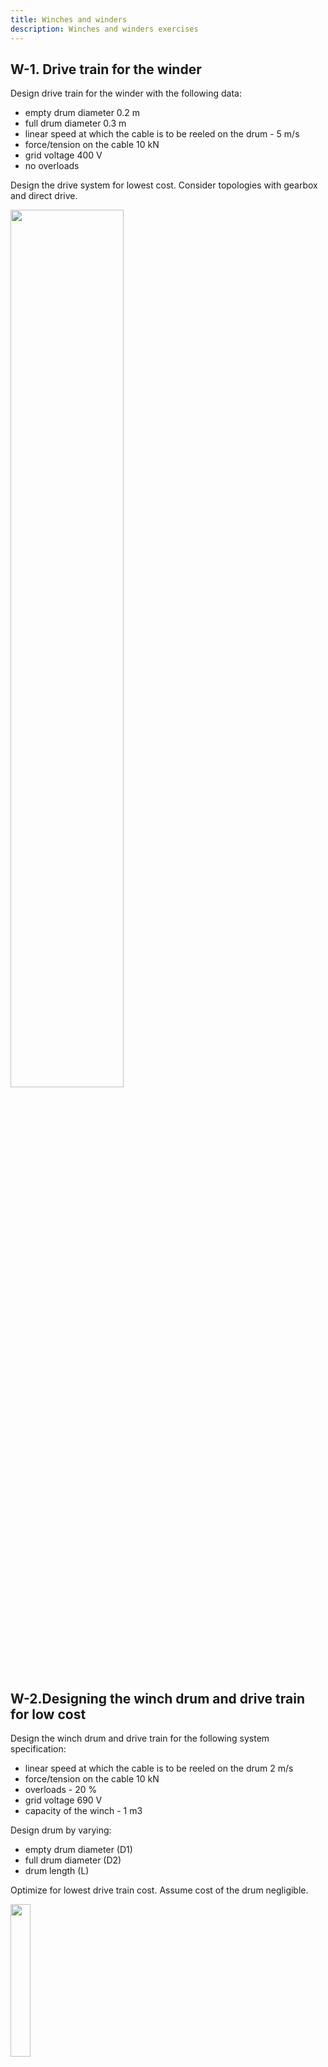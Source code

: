 ```yaml
---
title: Winches and winders
description: Winches and winders exercises
---
```


## W-1. Drive train for the winder

Design drive train for the winder with the following data:
* empty drum diameter 0.2 m
* full drum diameter 0.3 m
* linear speed at which the cable is to be reeled on the drum - 5 m/s
* force/tension on the cable 10 kN
* grid voltage 400 V
* no overloads

Design the drive system for lowest cost. Consider topologies with gearbox and direct drive.



<img src={W1Image.src} width="60%" height="60%" />

## W-2.Designing the winch drum and drive train for low cost

Design the winch drum and drive train for the following system specification:
* linear speed at which the cable is to be reeled on the drum 2 m/s
* force/tension on the cable 10 kN
* overloads - 20 %
* grid voltage 690 V
* capacity of the winch - 1 m3

Design drum by varying:
* empty drum diameter (D1)
* full drum diameter (D2)
* drum length (L)

Optimize for lowest drive train cost. Assume cost of the drum negligible.


<img src={W2Image.src} width="25%" height="25%" />


## W-3. Inertia in the winch drive train

The trawler is going forward dragging a fish net behind. The net is connected by a wire to the winch. The winch drum is being held at zero speed by torque control. Rated torque is applied. Sometimes the net may get stuck and the wire collapse.

Given data (normal operation):

* Empty drum diameter 1 m
* Full drum diameter 1.5 m
* Linear speed at which the cable is to be reeled on the drum 2 m/s
* Force/tension on the cable 100 kN
* Overloads - 50 %
* Vessel grid voltage 690 V

Typical situation is given:

* Speed of the vessel – 5 m/s
* Wire elasticity - 1% (how much it can extend in % before collapsing)
* Wire length 1 km
* Inertia of the drum - 100 kgm2
* Torque is removed by control system 1 second after the net stuck detection.
* Force on the wire (and torque) increases by 20% right after the net stuck and them increases by 10% for every 0.1% of extension of the wire.

Design drive train so that the wire does not collapse. To find the answer try to dimension the drive train using several gearbox and machine combinations. Check if the wire would collapse in each design variant.